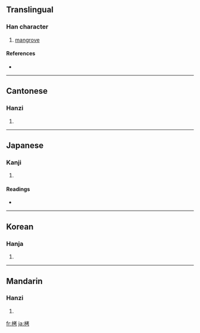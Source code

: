 ==Translingual==

===Han character===
{{Han char|rn=75|rad=木|as=06|sn=10|four=4492<sub>7</sub>|canj=木十大尸 (DJKS)}}

# [[mangrove]]

====References====
* {{Han ref|kx=0523.220|dkj=14734|dj=0911.190|hdz=21194.060|uh=6832|ud=26674|bh=D1DC|bd=53724}}

----

==Cantonese==

===Hanzi===
{{yue-hanzi|jyut=|y=haau2}}

# {{defn|Cantonese}}

----

==Japanese==

===Kanji===
{{ja-kanji|grade=|rs=木06}}

# {{defn|Japanese}}

====Readings====
* {{ja-readings|on=[[ごう]] (gō), [[こう]] (kō)|kun=[[たえ]] (tae), [[ぬるで]] (nurude), [[たく]] (taku)}}

----

==Korean==

===Hanja===
{{ko-hanja|hangeul=고|eumhun=|rv=go|mr=ko|y=ko}}

# {{defn|Korean}}

----

==Mandarin==

===Hanzi===
{{cmn-hanzi|pin=[[kǎo]] ([[kao3]])|wg=k'ao<sup>3</sup>}}

# {{defn|Mandarin}}

[[fr:栲]]
[[ja:栲]]